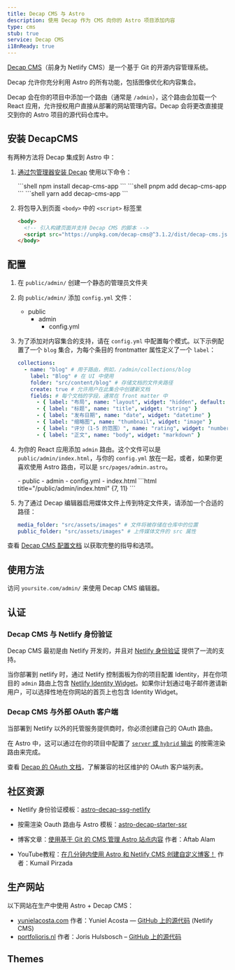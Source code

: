 ```yaml
---
title: Decap CMS 与 Astro
description: 使用 Decap 作为 CMS 向你的 Astro 项目添加内容
type: cms
stub: true
service: Decap CMS
i18nReady: true
---
```


[Decap CMS](https://www.decapcms.org/)（前身为 Netlify CMS）是一个基于 Git 的开源内容管理系统。

Decap 允许你充分利用 Astro 的所有功能，包括图像优化和内容集合。

Decap 会在你的项目中添加一个路由（通常是 `/admin`），这个路由会加载一个 React 应用，允许授权用户直接从部署的网站管理内容。Decap 会将更改直接提交到你的 Astro 项目的源代码仓库中。

## 安装 DecapCMS

有两种方法将 Decap 集成到 Astro 中：

1. [通过包管理器安装 Decap](https://decapcms.org/docs/install-decap-cms/#installing-with-npm) 使用以下命令：


    <PackageManagerTabs>
      <Fragment slot="npm">
      ```shell
      npm install decap-cms-app
      ```
      </Fragment>
      <Fragment slot="pnpm">
      ```shell
      pnpm add decap-cms-app
      ```
      </Fragment>
      <Fragment slot="yarn">
      ```shell
      yarn add decap-cms-app
      ```
      </Fragment>
    </PackageManagerTabs>


2. 将包导入到页面 `<body>` 中的 `<script>` 标签里

	```html title='/admin'
    <body>
      <!-- 引入构建页面并支持 Decap CMS 的脚本 -->
      <script src="https://unpkg.com/decap-cms@^3.1.2/dist/decap-cms.js"></script>
    </body>
	```


## 配置

1. 在 `public/admin/` 创建一个静态的管理员文件夹
2. 向 `public/admin/` 添加 `config.yml` 文件：
    <FileTree>
      - public
        - admin
          - config.yml
    </FileTree>
3. 为了添加对内容集合的支持，请在 `config.yml` 中配置每个模式。以下示例配置了一个 `blog` 集合，为每个条目的 frontmatter 属性定义了一个 `label`：
    ```yml title="/public/admin/config.yml"
    collections:
      - name: "blog" # 用于路由，例如，/admin/collections/blog
        label: "Blog" # 在 UI 中使用
        folder: "src/content/blog" # 存储文档的文件夹路径
        create: true # 允许用户在此集合中创建新文档
        fields: # 每个文档的字段，通常在 front matter 中
          - { label: "布局", name: "layout", widget: "hidden", default: "blog" }
          - { label: "标题", name: "title", widget: "string" }
          - { label: "发布日期", name: "date", widget: "datetime" }
          - { label: "缩略图", name: "thumbnail", widget: "image" }
          - { label: "评分（1-5 的范围）", name: "rating", widget: "number" }
          - { label: "正文", name: "body", widget: "markdown" }
    ```

4. 为你的 React 应用添加 `admin` 路由。这个文件可以是 `public/admin/index.html`，与你的 `config.yml` 放在一起，或者，如果你更喜欢使用 Astro 路由，可以是 `src/pages/admin.astro`。

    <FileTree>
    - public
      - admin
         - config.yml
         - index.html
    </FileTree>
    ```html title="/public/admin/index.html" {7, 11}
    <!doctype html>
    <html lang="en">
      <head>
        <meta charset="utf-8" />
        <meta name="viewport" content="width=device-width, initial-scale=1.0" />
        <meta name="robots" content="noindex" />
        <link href="/admin/config.yml" type="text/yaml" rel="cms-config-url" />
        <title>内容管理器</title>
      </head>
      <body>
        <script src="https://unpkg.com/decap-cms@^3.1.2/dist/decap-cms.js"></script>
      </body>
    </html>
    ```

5. 为了通过 Decap 编辑器启用媒体文件上传到特定文件夹，请添加一个合适的路径：
    ```yml title="/public/admin/config.yml"
    media_folder: "src/assets/images" # 文件将被存储在仓库中的位置
    public_folder: "src/assets/images" # 上传媒体文件的 src 属性
    ```

查看 [Decap CMS 配置文档](https://decapcms.org/docs/configure-decap-cms/) 以获取完整的指导和选项。

## 使用方法
访问 `yoursite.com/admin/` 来使用 Decap CMS 编辑器。

## 认证

### Decap CMS 与 Netlify 身份验证

Decap CMS 最初是由 Netlify 开发的，并且对 [Netlify 身份验证](https://docs.netlify.com/security/secure-access-to-sites/identity/) 提供了一流的支持。

当你部署到 netlify 时，通过 Netlify 控制面板为你的项目配置 Identity，并在你项目的 `admin` 路由上包含 [Netlify Identity Widget](https://github.com/netlify/netlify-identity-widget)。如果你计划通过电子邮件邀请新用户，可以选择性地在你网站的首页上也包含 Identity Widget。

### Decap CMS 与外部 OAuth 客户端

当部署到 Netlify 以外的托管服务提供商时，你必须创建自己的 OAuth 路由。

在 Astro 中，这可以通过在你的项目中配置了 [`server` 或 `hybrid` 输出](/zh-cn/guides/server-side-rendering/#启用按需服务器渲染) 的按需渲染路由来完成。

查看 [Decap 的 OAuth 文档](https://decapcms.org/docs/external-oauth-clients/)，了解兼容的社区维护的 OAuth 客户端列表。

## 社区资源 

- Netlify 身份验证模板：[astro-decap-ssg-netlify](https://github.com/OliverSpeir/astro-decap-ssg-netlify-identity)

- 按需渲染 Oauth 路由与 Astro 模板：[astro-decap-starter-ssr](https://github.com/OliverSpeir/astro-decap-starter-ssr)

- 博客文章：[使用基于 Git 的 CMS 管理 Astro 站点内容](https://aalam.vercel.app/blog/astro-and-git-cms-netlify) 作者：Aftab Alam

- YouTube教程：[在几分钟内使用 Astro 和 Netlify CMS 创建自定义博客！](https://www.youtube.com/watch?v=3yip2wSRX_4) 作者：Kumail Pirzada

## 生产网站

以下网站在生产中使用 Astro + Decap CMS：

- [yunielacosta.com](https://www.yunielacosta.com/) 作者：Yuniel Acosta — [GitHub 上的源代码](https://github.com/yacosta738/yacosta738.github.io) (Netlify CMS)
- [portfolioris.nl](https://www.portfolioris.nl/) 作者：Joris Hulsbosch – [GitHub 上的源代码](https://github.com/portfolioris/portfolioris.nl)

## Themes

<Grid >
  <Card title="Astros" href="https://astro.build/themes/details/astros" thumbnail="astros.png"/>
  <Card title="Enhanced Astro Starter" href="https://astro.build/themes/details/enhanced-astro-starter" thumbnail="enhanced-astro-starter.png"/>
  <Card title="Astro Decap CMS Starter" href="https://astro.build/themes/details/astro-decap-cms-starter" thumbnail="astro-decap-starter.png"/>
</Grid>
